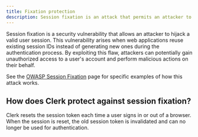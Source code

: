 ```yaml
---
title: Fixation protection
description: Session fixation is an attack that permits an attacker to hijack a valid user session. The attack explores a limitation in the way the web application manages the session ID, more specifically the vulnerable web application. When authenticating a user, it doesn’t assign a new session ID, making it possible to use an existent session ID.
---
```


Session fixation is a security vulnerability that allows an attacker to hijack a valid user session. This vulnerability arises when web applications reuse existing session IDs instead of generating new ones during the authentication process. By exploiting this flaw, attackers can potentially gain unauthorized access to a user's account and perform malicious actions on their behalf.

See the [OWASP Session Fixation](https://owasp.org/www-community/attacks/Session_fixation) page for specific examples of how this attack works.

## How does Clerk protect against session fixation?

Clerk resets the session token each time a user signs in or out of a browser. When the session is reset, the old session token is invalidated and can no longer be used for authentication.
